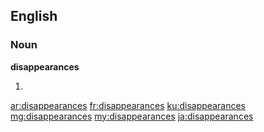 ==English==

===Noun===
'''disappearances'''

# {{plural of|disappearance}}

[[ar:disappearances]]
[[fr:disappearances]]
[[ku:disappearances]]
[[mg:disappearances]]
[[my:disappearances]]
[[ja:disappearances]]